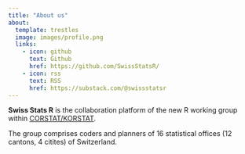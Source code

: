 ```yaml
---
title: "About us"
about:
  template: trestles
  image: images/profile.png
  links:
    - icon: github
      text: Github
      href: https://github.com/SwissStatsR/
    - icon: rss
      text: RSS
      href: https://substack.com/@swissstatsr
---
```


**Swiss Stats R** is the collaboration platform of the new R working group within [CORSTAT/KORSTAT](https://www.corstat.ch/en/). 

The group comprises coders and planners of 16 statistical offices (12 cantons, 4 citites) of Switzerland.
